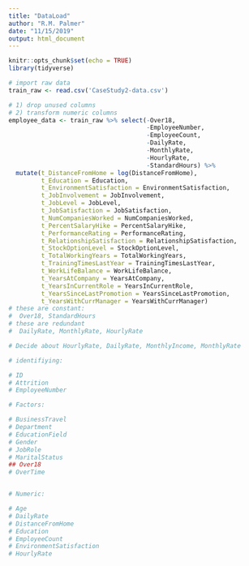 ```yaml
---
title: "DataLoad"
author: "R.M. Palmer"
date: "11/15/2019"
output: html_document
---
```


```r
knitr::opts_chunk$set(echo = TRUE)
library(tidyverse)
```


```r
# import raw data
train_raw <- read.csv('CaseStudy2-data.csv') 

# 1) drop unused columns
# 2) transform numeric columns 
employee_data <- train_raw %>% select(-Over18,
                                      -EmployeeNumber,
                                      -EmployeeCount,
                                      -DailyRate,
                                      -MonthlyRate,
                                      -HourlyRate,
                                      -StandardHours) %>%
  mutate(t_DistanceFromHome = log(DistanceFromHome),
         t_Education = Education,
         t_EnvironmentSatisfaction = EnvironmentSatisfaction,
         t_JobInvolvement = JobInvolvement,
         t_JobLevel = JobLevel,
         t_JobSatisfaction = JobSatisfaction,
         t_NumCompaniesWorked = NumCompaniesWorked,
         t_PercentSalaryHike = PercentSalaryHike,
         t_PerformanceRating = PerformanceRating,
         t_RelationshipSatisfaction = RelationshipSatisfaction,
         t_StockOptionLevel = StockOptionLevel,
         t_TotalWorkingYears = TotalWorkingYears,
         t_TrainingTimesLastYear = TrainingTimesLastYear,
         t_WorkLifeBalance = WorkLifeBalance,
         t_YearsAtCompany = YearsAtCompany,
         t_YearsInCurrentRole = YearsInCurrentRole,
         t_YearsSinceLastPromotion = YearsSinceLastPromotion,
         t_YearsWithCurrManager = YearsWithCurrManager)
# these are constant:
#  Over18, StandardHours
# these are redundant
#  DailyRate, MonthlyRate, HourlyRate

# Decide about HourlyRate, DailyRate, MonthlyIncome, MonthlyRate

# identifiying:

# ID
# Attrition
# EmployeeNumber

# Factors:

# BusinessTravel
# Department
# EducationField
# Gender
# JobRole
# MaritalStatus
## Over18
# OverTime


# Numeric:

# Age
# DailyRate
# DistanceFromHome
# Education
# EmployeeCount
# EnvironmentSatisfaction
# HourlyRate

```